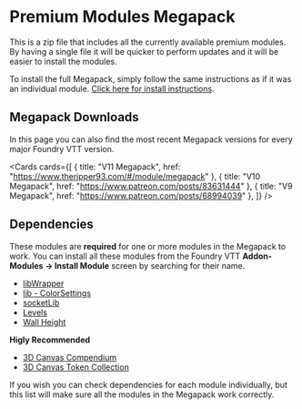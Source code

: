 
# Premium Modules Megapack

This is a zip file that includes all the currently available premium modules. By having a single file it will be quicker
to perform updates and it will be easier to install the modules.

To install the full Megapack, simply follow the same instructions as if it was an individual module. [Click here for install instructions](https://theripper93.com/info/installation).

## Megapack Downloads

In this page you can also find the most recent Megapack versions for every major Foundry VTT version.

<Cards
  cards={[
    { title: "V11 Megapack", href: "https://www.theripper93.com/#/module/megapack" },
    { title: "V10 Megapack", href: "https://www.patreon.com/posts/83631444" },
    { title: "V9 Megapack", href: "https://www.patreon.com/posts/68994039" },
  ]}
/>

## Dependencies

These modules are **required** for one or more modules in the Megapack to work. You can install all these modules from the Foundry VTT **Addon-Modules -> Install Module** screen by searching for their name.

- [libWrapper](https://github.com/ruipin/fvtt-lib-wrapper)
- [lib - ColorSettings](https://foundryvtt.com/packages/colorsettings)
- [socketLib](https://github.com/manuelVo/foundryvtt-socketlib)
- [Levels](../levels)
- [Wall Height](../free/wall-height)

**Higly Recommended**
- [3D Canvas Compendium](levels-3d-preview/canvas3dcompendium)
- [3D Canvas Token Collection](levels-3d-preview/canvas3dtokencompendium)

If you wish you can check dependencies for each module individually, but this list will make sure all the modules in the Megapack work correctly.